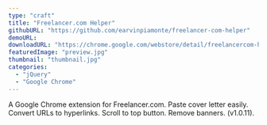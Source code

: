 ```yaml
---
type: "craft"
title: "Freelancer.com Helper"
githubURL: "https://github.com/earvinpiamonte/freelancer-com-helper"
demoURL:
downloadURL: "https://chrome.google.com/webstore/detail/freelancercom-helper/pmmijafedhodejhmdkoahhcgjcimodkp"
featuredImage: "preview.jpg"
thumbnail: "thumbnail.jpg"
categories:
  - "jQuery"
  - "Google Chrome"
---
```


A Google Chrome extension for Freelancer.com. Paste cover letter easily. Convert URLs to hyperlinks. Scroll to top button. Remove banners. (v1.0.11).
